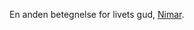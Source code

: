 {{title:Skaberen}}
{{author:Laura Holmegaard}}
{{timestamp:2009-09-19T19:19:41Z}}
{{copyright:Skaberen}}
En anden betegnelse for livets gud, [[Nimar]].